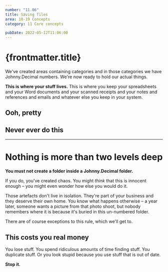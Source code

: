 ```yaml
---
number: "11.06"
title: Saving files
area: 10-19 Concepts
category: 11 Core concepts

pubDate: 2022-05-12T11:06:00
---
```



# {frontmatter.title}

We've created areas containing categories and in those categories we have Johnny.Decimal numbers. We're now ready to hold our actual things.

**This is where your stuff lives.** This is where you keep your spreadsheets and your Word documents and your scanned receipts and your notes and references and emails and whatever else you keep in your system.

## Ooh, pretty

<SavingFiles1 />

## Never ever do this

<SavingFiles2 />

<SavingFiles3 />

---

# Nothing is more than two levels deep

**You must not create a folder inside a Johnny.Decimal folder.**

If you do, you've created chaos. You might _think_ that this is innocent enough – you might even wonder how else you would do it.

<SavingFiles4 />

Those artefacts don't live in isolation. They're part of your business and they deserve their own home. You know what happens otherwise – a year later, someone wants a picture from that photo shoot, but nobody remembers where it is because it's buried in this un-numbered folder.

There are of course exceptions to this rule, which we'll get to.

## This costs you real money

You lose stuff. You spend ridiculous amounts of time finding stuff. You duplicate stuff. Or you look stupid because you use stuff that is out of date.

**Stop it.**
